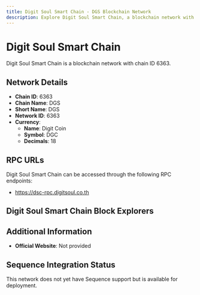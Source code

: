 ```yaml
--- 
title: Digit Soul Smart Chain - DGS Blockchain Network
description: Explore Digit Soul Smart Chain, a blockchain network with chain ID 6363. Learn about its native currency, Digit Coin, and how to interact with the network.
---
```


# Digit Soul Smart Chain

Digit Soul Smart Chain is a blockchain network with chain ID 6363.

## Network Details

- **Chain ID**: 6363
- **Chain Name**: DGS
- **Short Name**: DGS
- **Network ID**: 6363
- **Currency**: 
  - **Name**: Digit Coin
  - **Symbol**: DGC
  - **Decimals**: 18

## RPC URLs

Digit Soul Smart Chain can be accessed through the following RPC endpoints:

- https://dsc-rpc.digitsoul.co.th

## Digit Soul Smart Chain Block Explorers



## Additional Information

- **Official Website**: Not provided

## Sequence Integration Status

This network does not yet have Sequence support but is available for deployment.
